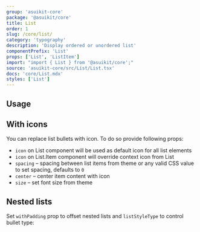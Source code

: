 ```yaml
---
group: 'asuikit-core'
package: '@asuikit/core'
title: List
order: 1
slug: /core/list/
category: 'typography'
description: 'Display ordered or unordered list'
componentPrefix: 'List'
props: ['List', 'ListItem']
import: "import { List } from '@asuikit/core';"
source: 'asuikit-core/src/List/List.tsx'
docs: 'core/List.mdx'
styles: ['List']
---
```



## Usage

<Demo data={ListDemos.configurator} />

## With icons

You can replace list bullets with icon. To do so provide following props:

- `icon` on List component will be used as default icon for all list elements
- `icon` on List.Item component will override context icon from List
- `spacing` – spacing between list items from theme or any valid CSS value to set spacing, defaults to `0`
- `center` – center item content with icon
- `size` – set font size from theme

<Demo data={ListDemos.icon} />

## Nested lists

Set `withPadding` prop to offset nested lists and `listStyleType` to control bullet type:

<Demo data={ListDemos.nested} />
